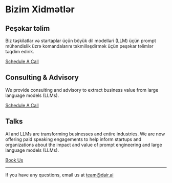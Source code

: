 # Bizim Xidmətlər

## Peşəkar təlim
Biz təşkilatlar və startaplar üçün böyük dil modelləri (LLM) üçün prompt mühəndislik üzrə komandalarını təkmilləşdirmək üçün peşəkar təlimlər təqdim edirik.

[Schedule A Call](https://calendly.com/elvisosaravia/dair-ai-professional-training)

## Consulting & Advisory
We provide consulting and advisory to extract business value from large language models (LLMs).

[Schedule A Call](https://calendly.com/elvisosaravia/dair-ai-consulting)

## Talks
AI and LLMs are transforming businesses and entire industries. We are now offering paid speaking engagements to help inform startups and organizations about the impact and value of prompt engineering and large language models (LLMs).

[Book Us](https://forms.gle/NzeTyAuv8S5kTcFs9)

---

If you have any questions, email us at [team@dair.ai](mailto:team@dair.ai)
